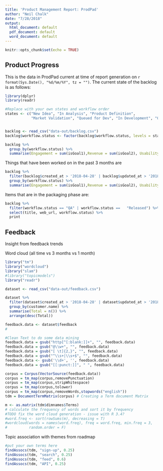 ```yaml
---
title: 'Product Management Report: ProdPad'
author: "Neil Chalk"
date: "7/28/2018"
output:
  html_document: default
  pdf_document: default
  word_document: default
---
```


```r
knitr::opts_chunk$set(echo = TRUE)
```

## Product Progress

This is the data in ProdPad current at time of report generation on `r format(Sys.Date(), "%d/%m/%Y", tz = "")`. The current state of the backlog is as follows:

```r
library(dplyr)
library(readr)

#Replace with your own states and workflow order
states <- c("New Idea", "In Analysis", "Product Definition", 
            "Market Validation", "Queued for Dev", "In Development", "QA", "Released")


backlog <- read_csv("data-out/backlog.csv") 
backlog$workflow.status <- factor(backlog$workflow.status, levels = states, ordered = TRUE)

backlog %>% 
  group_by(workflow.status) %>%
  summarise(Engagement = sum(isGoal1),Revenue = sum(isGoal2), Usability = sum(isGoal3), Total = n()) 
```
Things that have been worked on in the past 3 months are
```r


backlog %>% 
  filter(backlog$created_at > '2018-04-28' | backlog$updated_at > '2018-04-28') %>%
  group_by(workflow.status) %>%
  summarise(Engagement = sum(isGoal1),Revenue = sum(isGoal2), Usability = sum(isGoal3), Total = n()) 
```

Items that are in the packaging phase are:
```r


backlog %>% 
  filter(workflow.status == "QA" | workflow.status ==   "Released") %>%
  select(title, web_url, workflow.status) %>%
  print
```

## Feedback

Insight from feedback trends

Word cloud (all time vs 3 months vs 1 month)

```r
library("tm")
library("wordcloud")
library("slam")
#library("topicmodels")
library("readr")

dataset <- read_csv("data-out/feedback.csv") 

dataset %>%
  filter(dataset$created_at > '2018-04-28' | dataset$updated_at > '2018-04-28') %>%
  group_by(customer.name) %>%
  summarise(Total = n()) %>% 
  arrange(desc(Total))

feedback.data <- dataset$feedback
#

#Clean Text to do some data mining
feedback.data = gsub("http[^[:blank:]]+", "", feedback.data)
feedback.data = gsub("@\\w+", "", feedback.data)
feedback.data = gsub("[ \t]{2,}", "", feedback.data)
feedback.data = gsub("^\\s+|\\s+$", "", feedback.data)
feedback.data <- gsub('\\d+', '', feedback.data)
feedback.data = gsub("[[:punct:]]", " ", feedback.data)

corpus = Corpus(VectorSource(feedback.data))
corpus = tm_map(corpus,removePunctuation)
corpus = tm_map(corpus,stripWhitespace)
corpus = tm_map(corpus,tolower)
corpus = tm_map(corpus,removeWords,stopwords("english"))
tdm = DocumentTermMatrix(corpus) # Creating a Term document Matrix

m <- as.matrix(tdm$dimnames$Terms)
# calculate the frequency of words and sort it by frequency
#TODO fix the word cloud generation - issue with R 3.4?
#word.freq <- sort(rowSums(m), decreasing = T)
#wordcloud(words = names(word.freq), freq = word.freq, min.freq = 3,
#          random.order = F)

```

Topic association with themes from roadmap
```r
#put your own terms here
findAssocs(tdm, "sign-up", 0.25)
findAssocs(tdm, "search", 0.25)
findAssocs(tdm, "feed", 0.6)
findAssocs(tdm, "API", 0.25)

```

